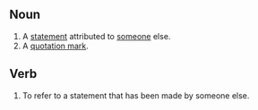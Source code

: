 ==Noun==
#A [[statement]] attributed to [[someone]] else.
#A [[quotation mark]].

==Verb==
#To refer to a statement that has been made by someone else.